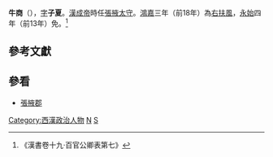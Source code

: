 '''牛商'''（{{bd|？||？|catIdx=Z}}），[[表字|字]]'''子夏'''。[[漢成帝|漢成帝]]時任[[張掖|張掖]][[太守|太守]]。[[鴻嘉|鴻嘉]]三年（前18年）為[[右扶風|右扶風]]，[[永始_(西汉)|永始]]四年（前13年）免。<ref>《漢書卷十九‧百官公卿表第七》</ref>

==參考文獻==
{{wikisource|漢書/卷019}}
{{Reflist}}

==參看==
*[[張掖郡|張掖郡]]

{{漢朝人物小作品}}

{{DEFAULTSORT:Zou趙}}
[[Category:西漢政治人物|Category:西漢政治人物]]
[[Category:西汉太守|N]]
[[Category:牛姓|S]]